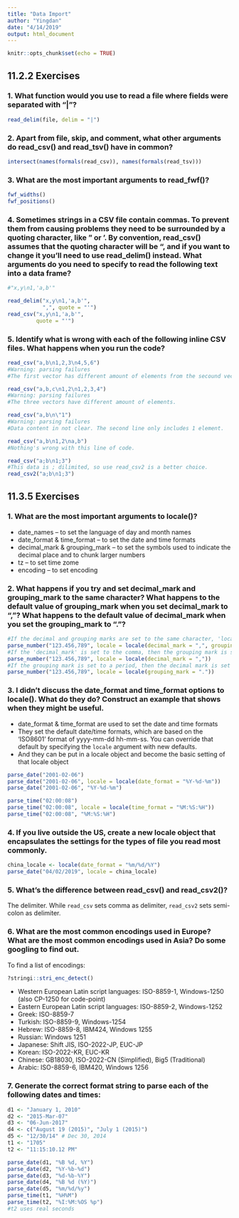 ```yaml
---
title: "Data Import"
author: "Yingdan"
date: "4/14/2019"
output: html_document
---
```


```r
knitr::opts_chunk$set(echo = TRUE)
```

## 11.2.2 Exercises

### 1. What function would you use to read a file where fields were separated with “|”?
```r
read_delim(file, delim = "|")
```

### 2. Apart from file, skip, and comment, what other arguments do read_csv() and read_tsv() have in common?
```r
intersect(names(formals(read_csv)), names(formals(read_tsv)))
```

### 3. What are the most important arguments to read_fwf()?
```r
fwf_widths() 
fwf_positions()
```
### 4. Sometimes strings in a CSV file contain commas. To prevent them from causing problems they need to be surrounded by a quoting character, like " or '. By convention, read_csv() assumes that the quoting character will be ", and if you want to change it you’ll need to use read_delim() instead. What arguments do you need to specify to read the following text into a data frame?

```r
#"x,y\n1,'a,b'"

read_delim("x,y\n1,'a,b'",
           ",", quote = "'")
read_csv("x,y\n1,'a,b'",
         quote = "'")
```
### 5. Identify what is wrong with each of the following inline CSV files. What happens when you run the code?
```r
read_csv("a,b\n1,2,3\n4,5,6")
#Warning: parsing failures
#The first vector has different amount of elements from the secound vector and the third vector.

read_csv("a,b,c\n1,2\n1,2,3,4")
#Warning: parsing failures
#The three vectors have different amount of elements.

read_csv("a,b\n\"1")
#Warning: parsing failures
#Data content in not clear. The second line only includes 1 element.

read_csv("a,b\n1,2\na,b")
#Nothing's wrong with this line of code.

read_csv("a;b\n1;3")
#This data is ; dilimited, so use read_csv2 is a better choice.
read_csv2("a;b\n1;3")
```
## 11.3.5 Exercises

### 1. What are the most important arguments to locale()?

* date_names -- to set the language of day and month names 
* date_format & time_format -- to set the date and time formats
* decimal_mark & grouping_mark -- to set the symbols used to indicate the decimal place and to chunk larger numbers
* tz -- to set time zome 
* encoding -- to set encoding 

### 2. What happens if you try and set decimal_mark and grouping_mark to the same character? What happens to the default value of grouping_mark when you set decimal_mark to “,”? What happens to the default value of decimal_mark when you set the grouping_mark to “.”?
```r
#If the decimal and grouping marks are set to the same character, 'locale' throws an error
parse_number("123.456,789", locale = locale(decimal_mark = ",", grouping_mark = ","))
#If the 'decimal_mark' is set to the comma, then the grouping mark is set to the period
parse_number("123.456,789", locale = locale(decimal_mark = ","))
#If the grouping mark is set to a period, then the decimal mark is set to a comma
parse_number("123.456,789", locale = locale(grouping_mark = "."))
```

### 3. I didn’t discuss the date_format and time_format options to locale(). What do they do? Construct an example that shows when they might be useful.
* date_format & time_format are used to set the date and time formats
* They set the default date/time formats, which are based on the 'ISO8601' format of yyyy-mm-dd hh-mm-ss. You can override that default by specifying the `locale` argument with new defaults.
* And they can be put in a locale object and become the basic setting of that locale object
```r
parse_date("2001-02-06")
parse_date("2001-02-06", locale = locale(date_format = "%Y-%d-%m"))
parse_date("2001-02-06", "%Y-%d-%m")

parse_time("02:00:08")
parse_time("02:00:08", locale = locale(time_format = "%M:%S:%H"))
parse_time("02:00:08", "%M:%S:%H")
```
### 4. If you live outside the US, create a new locale object that encapsulates the settings for the types of file you read most commonly.
```r
china_locale <- locale(date_format = "%m/%d/%Y")
parse_date("04/02/2019", locale = china_locale)
```

### 5. What’s the difference between read_csv() and read_csv2()?
The delimiter. While `read_csv` sets comma as delimiter, `read_csv2` sets semi-colon as delimiter.

### 6. What are the most common encodings used in Europe? What are the most common encodings used in Asia? Do some googling to find out.
To find a list of encodings: 
```r
?stringi::stri_enc_detect()
```
* Western European Latin script languages: ISO-8859-1, Windows-1250 (also CP-1250 for code-point)
* Eastern European Latin script languages: ISO-8859-2, Windows-1252
* Greek: ISO-8859-7
* Turkish: ISO-8859-9, Windows-1254
* Hebrew: ISO-8859-8, IBM424, Windows 1255
* Russian: Windows 1251
* Japanese: Shift JIS, ISO-2022-JP, EUC-JP
* Korean: ISO-2022-KR, EUC-KR
* Chinese: GB18030, ISO-2022-CN (Simplified), Big5 (Traditional)
* Arabic: ISO-8859-6, IBM420, Windows 1256

### 7. Generate the correct format string to parse each of the following dates and times:
```r
d1 <- "January 1, 2010"
d2 <- "2015-Mar-07"
d3 <- "06-Jun-2017"
d4 <- c("August 19 (2015)", "July 1 (2015)")
d5 <- "12/30/14" # Dec 30, 2014
t1 <- "1705"
t2 <- "11:15:10.12 PM"

parse_date(d1, "%B %d, %Y")
parse_date(d2, "%Y-%b-%d")
parse_date(d3, "%d-%b-%Y")
parse_date(d4, "%B %d (%Y)")
parse_date(d5, "%m/%d/%y")
parse_time(t1, "%H%M")
parse_time(t2, "%I:%M:%OS %p")
#t2 uses real seconds
```